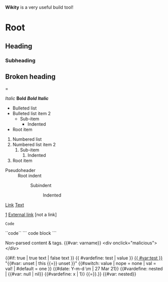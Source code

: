'''Wikity''' is a very useful build tool!

= Root =
== Heading ==
=== Subheading ===
== Broken heading ===

''Italic''
'''Bold'''
'''''Bold Italic'''''

* Bulleted list
* Bulleted list item 2
** Sub-item
*** Indented
* Root item
# Numbered list
# Numbered list item 2
## Sub-item
### Indented
# Root item

;Pseudoheader
: Root indent
:: Subindent
::: Indented

[[Link]]
[[Link|Text]]

[https://github.com]
[https://google.com External link]
[not a link]

{{subst}}
{{subst|Hello!}}
{{nonexistent template}}

<script src="malicious.js"></script>
<div onclick="malicious()"></div>
<code>Code</code>

``code``
```
code block
```

<nowiki>
Non-parsed content &amp; tags.
{{#var: varname}}
<div onclick="malicious"></div>
</nowiki>

{{#if: true | true text | false text }}
{{ #vardefine: test | value }}
[[{{ #var:test }}]]
"{{#var: unset | this {{=}} unset }}"
{{#switch: value
| nope = none
| val = val!
| #default = one
}}
{{#date: Y-m-d \m | 27 Mar 21}}
{{#vardefine: nested | {{#var: null | nil}} {{#vardefine: x | 1}} {{=}}.}}
{{#var: nested}}

<!-- {{displaytitle: Example}} -->

